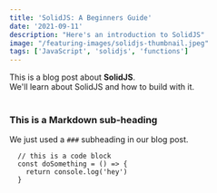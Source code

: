 ```yaml
---
title: 'SolidJS: A Beginners Guide'
date: '2021-09-11'
description: "Here's an introduction to SolidJS"
image: "/featuring-images/solidjs-thumbnail.jpeg"
tags: ['JavaScript', 'solidjs', 'functions']
---
```

<div>
  This is a blog post about <strong>SolidJS</strong>. <br/>
  We'll learn about SolidJS and how to build with it.
</div>

<br/>

### This is a Markdown sub-heading
We just used a `###` subheading in our blog post.



```
  // this is a code block
  const doSomething = () => {
    return console.log('hey')
  }
```
